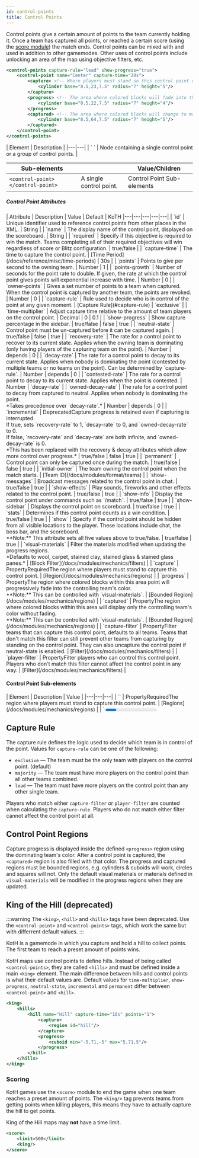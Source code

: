 ```yaml
---
id: control-points
title: Control Points
---
```


Control points give a certain amount of points to the team currently holding it.
Once a team has captured all points,
or reached a certain score (using the [score module](/docs/modules/objectives/scoring)) the match ends.
Control points can be mixed with and used in addition to other gamemodes.
Other uses of control points include unlocking an area of the map using objective filters, etc.

```xml
<control-points capture-rule="lead" show-progress="true">
    <control-point name="Center" capture-time="20s">
        <capture> <!-- Where players must stand so this control point can be captured -->
            <cylinder base="0.5,23,7.5" radius="7" height="5"/>
        </capture>
        <progress> <!-- The area where colored blocks will fade into the controlling team's color -->
            <cylinder base="0.5,22,7.5" radius="7" height="4"/>
        </progress>
        <captured> <!-- The area where colored blocks will change to match the controlling team's color -->
            <cylinder base="0.5,64,7.5" radius="7" height="5"/>
        </captured>
    </control-point>
</control-points>
```

<div className="table-container">
  | Element | Description |
  |---|---|
  | `<control-points> </control-points>` | Node containing a single control point or a group of control points. |

  | Sub-elements || Value/Children |
  |---|---|---|
  | `<control-point> </control-point>` | A single control point. | <span className="badge badge--secondary">Control Point Sub-elements</span> |
</div>

##### Control Point Attributes

<div className="table-container">
  | Attribute | Description | Value | Default | KoTH
  |---|---|---|---|---|
  | `id` | Unique identifier used to reference control points from other places in the XML. | <span className="badge badge--primary">String</span> |
  | `name` | The display name of the control point, displayed on the scoreboard. | <span className="badge badge--primary">String</span> |
  | `required` | Specify if this objective is required to win the match. Teams completing all of their required objectives will win regardless of score or Blitz configuration. | <span className="badge badge--primary">true/false</span> |
  | `capture-time` | The time to capture the control point. | [Time Period](/docs/reference/misc/time-periods) | 30s |
  | `points` | Points to give per second to the owning team. | <span className="badge badge--primary">Number</span> | 1 |
  | `points-growth` | Number of seconds for the point rate to double. If given, the rate at which the control point gives points will exponential increase with time. | <span className="badge badge--primary">Number</span> | 0 |
  | `owner-points` | Gives a set number of points to a team when captured. When the control point is captured by another team, the points are revoked. | <span className="badge badge--primary">Number</span> | 0 |
  | `capture-rule` | Rule used to decide who is in control of the point at any given moment. | [Capture Rule](#capture-rule) | `exclusive` |
  | `time-multiplier` | Adjust capture time relative to the amount of team players on the control point. | <span className="badge badge--primary">Decimal</span> | 0 | 0.1 |
  | `show-progress` | Show capture percentage in the sidebar. | <span className="badge badge--primary">true/false</span> | false | true |
  | `neutral-state` | Control point must be un-captured before it can be captured again. | <span className="badge badge--primary">true/false</span> | false | true |
  | `recovery-rate` | The rate for a control point to recover to its current state. Applies when the owning team is dominating (only having players of the capturing team on the point). | <span className="badge badge--primary">Number</span> | depends | 0 |
  | `decay-rate` | The rate for a control point to decay to its current state. Applies when nobody is dominating the point (contested by multiple teams or no teams on the point). Can be determined by `capture-rule`. | <span className="badge badge--primary">Number</span> | depends | 0 |
  | `contested-rate` | The rate for a control point to decay to its current state. Applies when the point is contested. | <span className="badge badge--primary">Number</span> | `decay-rate` |
  | `owned-decay-rate` | The rate for a control point to decay from captured to neutral. Applies when nobody is dominating the point.<br />*Takes precedence over `decay-rate`.* | <span className="badge badge--primary">Number</span> | depends | 0 |
  | `incremental` | <span className="badge badge--warning" title="This attribute should no longer be used.">Deprecated</span>Capture progress is retained even if capturing is interrupted.<br />If true, sets `recovery-rate` to 1, `decay-rate` to 0, and `owned-decay-rate` to 0.<br />If false, `recovery-rate` and `decay-rate` are both infinite, and `owned-decay-rate` is 0.<br />*This has been replaced with the recovery & decay attributes which allow more control over progress.* | <span className="badge badge--primary">true/false</span> | false | true |
  | `permanent` | Control point can only be captured once during the match. | <span className="badge badge--primary">true/false</span> | false | true |
  | `initial-owner` | The team owning the control point when the match starts. | [Team ID](/docs/modules/format/teams) |
  | `show-messages` | Broadcast messages related to the control point in chat. | <span className="badge badge--primary">true/false</span> | true |
  | `show-effects` | Play sounds, fireworks and other effects related to the control point. | <span className="badge badge--primary">true/false</span> | true |
  | `show-info` | Display the control point under commands such as `/match`. | <span className="badge badge--primary">true/false</span> | true |
  | `show-sidebar` | Displays the control point on scoreboard. | <span className="badge badge--primary">true/false</span> | true |
  | `stats` | Determines if this control point counts as a win condition. | <span className="badge badge--primary">true/false</span> | true |
  | `show` | Specify if the control point should be hidden from all visible locations to the player. These locations include chat, the boss bar, and the scoreboard.<br />**Note:** This attribute sets all five values above to true/false. | <span className="badge badge--primary">true/false</span> | true |
  | `visual-materials` | Filter the materials modified when updating the progress regions.<br />*Defaults to wool, carpet, stained clay, stained glass & stained glass panes.* | [Block Filter](/docs/modules/mechanics/filters) |
  | `capture` | <span className="badge badge--secondary" title="Can be either this attribute or a sub-element.">Property</span><span className="badge badge--danger">Required</span>The region where players must stand to capture this control point. | [Region](/docs/modules/mechanics/regions) |
  | `progress` | <span className="badge badge--secondary" title="Can be either this attribute or a sub-element.">Property</span>The region where colored blocks within this area point will progressively fade into the controlling team's color.<br />**Note:** This can be controlled with `visual-materials`. | [Bounded Region](/docs/modules/mechanics/regions) |
  | `captured` | <span className="badge badge--secondary" title="Can be either this attribute or a sub-element.">Property</span>The region where colored blocks within this area will display only the controlling team's color without fading.<br />**Note:** This can be controlled with `visual-materials`. | [Bounded Region](/docs/modules/mechanics/regions) |
  | `capture-filter` | <span className="badge badge--secondary" title="Can be either this attribute or a sub-element.">Property</span>Filter teams that can capture this control point, defaults to all teams. Teams that don't match this filter can still prevent other teams from capturing by standing on the control point. They can also uncapture the control point if neutral-state is enabled. | [Filter](/docs/modules/mechanics/filters) |
  | `player-filter` | <span className="badge badge--secondary" title="Can be either this attribute or a sub-element.">Property</span>Filter players who can control this control point. Players who don't match this filter cannot affect the control point in any way. | [Filter](/docs/modules/mechanics/filters) |
</div>

#### Control Point Sub-elements

<div className="table-container">
  | Element | Description | Value |
  |---|---|---|
  | `<capture>` | <span className="badge badge--secondary" title="Can be either this sub-element or an attribute.">Property</span><span className="badge badge--danger">Required</span>The region where players must stand to capture this control point. | [Regions](/docs/modules/mechanics/regions) |
  | `<progress>` | <span className="badge badge--secondary" title="Can be either this sub-element or an attribute.">Property</span>The region where colored blocks within this area point will progressively fade into the controlling team's color. | [Bounded Regions](/docs/modules/mechanics/regions) |
  | `<captured>` | <span className="badge badge--secondary" title="Can be either this sub-element or an attribute.">Property</span>The region where colored blocks within this area will display only the controlling team's color without fading. | [Bounded Regions](/docs/modules/mechanics/regions) |
  | `<capture-filter>` | <span className="badge badge--secondary" title="Can be either this sub-element or an attribute.">Property</span>Filter teams that can capture this control point, defaults to all teams. Teams that don't match this filter can still prevent other teams from capturing by standing on the control point. They can also uncapture the control point if neutral-state is enabled. | [Filters](/docs/modules/mechanics/filters) |
  | `<player-filter>` | <span className="badge badge--secondary" title="Can be either this sub-element or an attribute.">Property</span>Filter players who can control this control point. Players who don't match this filter cannot affect the control point in any way. | [Filters](/docs/modules/mechanics/filters) |
</div>

## Capture Rule

The capture rule defines the logic used to decide which team is in control of the point.
Values for `capture-rule` can be one of the following:

- `exclusive` &#8212; The team must be the only team with players on the control point. (default)
- `majority` &#8212; The team must have more players on the control point than all other teams combined.
- `lead` &#8212; The team must have more players on the control point than any other single team.

Players who match either `capture-filter` or `player-filter` are counted when calculating the `capture-rule`.
Players who do not match either filter cannot affect the control point at all.

## Control Point Regions

Capture progress is displayed inside the defined `<progress>` region using the dominating team's color.
After a control point is captured, the `<captured>` region is also filled with that color.
The progress and captured regions must be bounded regions,
e.g. cylinders & cuboids will work, circles and squares will not.
Only the default visual materials or materials defined in `visual-materials` will be modified
in the progress regions when they are updated.

## King of the Hill (deprecated)

:::warning
The `<king>`, `<hill>` and `<hills>` tags have been deprecated.
Use the `<control-point>` and `<control-points>` tags, which work the same but
with differrent default values.
:::

KotH is a gamemode in which you capture and hold a hill to collect points.
The first team to reach a preset amount of points wins.

KotH maps use control points to define hills.
Instead of being called `<control-points>`, they are called `<hills>` and must be defined inside a main `<king>` element.
The main difference between hills and control points is what their default values are.
Default values for `time-multiplier`, `show-progress`, `neutral-state`,
`incremental` and `permanent` differ between `<control-point>` and `<hill>`.

```xml
<king>
    <hills>
        <hill name="Hill" capture-time="10s" points="1">
            <capture>
                <region id="hill"/>
            </capture>
            <progress>
                <cuboid min="-5,71,-5" max="5,71,5"/>
            </progress>
        </hill>
    </hills>
</king>
```

### Scoring

KotH games use the `<score>` module to end the game when one team reaches a preset amount of points.
The `<king/>` tag prevents teams from getting points when killing players,
this means they have to actually capture the hill to get points.

King of the Hill maps may **not** have a time limit.

```xml
<score>
    <limit>500</limit>
    <king/>
</score>
```
